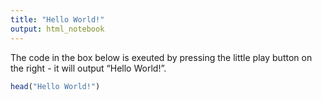 ```yaml
---
title: "Hello World!"
output: html_notebook
---
```


The code in the box below is exeuted by pressing the little play button on the right - it will output "Hello World!".

```r
head("Hello World!")
```

